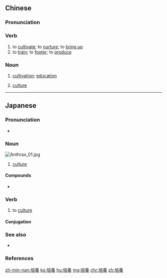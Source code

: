 {{also|培养}}
==Chinese==
{{zh-forms|s=培养}}

===Pronunciation===
{{zh-pron
|m=péiyǎng
|c=pui4 joeng5
|h=pfs=phì-yông
|mn=qz,tw,xm:pôe-ióng/twvk,zz:pôe-iáng
|cat=v,n
}}

===Verb===
{{zh-verb}}

# to [[cultivate]]; to [[nurture]]; to [[bring up]]
# to [[train]]; to [[foster]]; to [[produce]]
#: {{zh-x|培養 人才|to '''produce''' talented people}}

===Noun===
{{zh-noun}}

# [[cultivation]]; [[education]]
# {{lb|zh|biology}} [[culture]]

{{zh-cat|Intermediate}}

----

==Japanese==
{{ja-kanjitab|ばい|よう|yomi=o}}

===Pronunciation===
* {{ja-pron|ばいよう|y=o|acc=0|acc_ref=NHK}}

===Noun===
[[Image:Anthrax 01.jpg|thumb]]
{{ja-noun|ばいよう}}

# {{lb|ja|microbiology|sort=はいよう'}} [[culture]]

====Compounds====
* {{ja-r|培養液|ばいようえき|gloss=[[culture]] liquid}}

===Verb===
{{ja-verb-suru|ばいよう}}

# {{lb|ja|microbiology|sort=はいよう'}} to [[culture]]

====Conjugation====
{{ja-suru|ばいよう}}

===See also===
* {{ja-r|培地|ばいち|gloss=[[culture medium]]}}

===References===
<references/>

[[zh-min-nan:培養]]
[[ko:培養]]
[[hu:培養]]
[[mg:培養]]
[[chr:培養]]
[[zh:培養]]